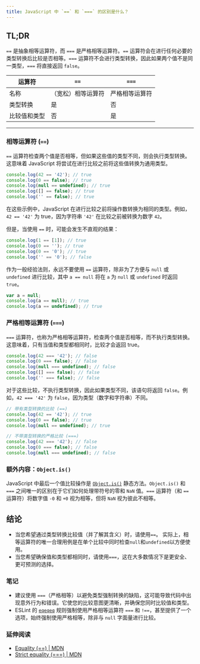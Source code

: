 ```yaml
---
title: JavaScript 中 `==` 和 `===` 的区别是什么？
---
```


## TL;DR

`==` 是抽象相等运算符，而 `===` 是严格相等运算符。`==` 运算符会在进行任何必要的类型转换后比较是否相等。`===` 运算符不会进行类型转换，因此如果两个值不是同一类型，`===` 将直接返回 `false`。

| 运算符 | `==` | `===` |
| --- | --- | --- |
| 名称 | （宽松）相等运算符 | 严格相等运算符 |
| 类型转换 | 是 | 否 |
| 比较值和类型 | 否 | 是 |

***

### 相等运算符 (`==`)

`==` 运算符检查两个值是否相等，但如果这些值的类型不同，则会执行类型转换。这意味着 JavaScript 将尝试在进行比较之前将这些值转换为通用类型。

```js live
console.log(42 == '42'); // true
console.log(0 == false); // true
console.log(null == undefined); // true
console.log([] == false); // true
console.log('' == false); // true
```

在这些示例中，JavaScript 在进行比较之前将操作数转换为相同的类型。例如，`42 == '42'` 为 true，因为字符串 `'42'` 在比较之前被转换为数字 `42`。

但是，当使用 `==` 时，可能会发生不直观的结果：

```js live
console.log(1 == [1]); // true
console.log(0 == ''); // true
console.log(0 == '0'); // true
console.log('' == '0'); // false
```

作为一般经验法则，永远不要使用 `==` 运算符，除非为了方便与 `null` 或 `undefined` 进行比较，其中 `a == null` 将在 `a` 为 `null` 或 `undefined` 时返回 `true`。

```js live
var a = null;
console.log(a == null); // true
console.log(a == undefined); // true
```

### 严格相等运算符 (`===`)

`===` 运算符，也称为严格相等运算符，检查两个值是否相等，而不执行类型转换。这意味着，只有当值和类型都相同时，比较才会返回 true。

```js live
console.log(42 === '42'); // false
console.log(0 === false); // false
console.log(null === undefined); // false
console.log([] === false); // false
console.log('' === false); // false
```

对于这些比较，不执行类型转换，因此如果类型不同，该语句将返回 `false`。例如，`42 === '42'` 为 `false`，因为类型（数字和字符串）不同。

```js live
// 带有类型转换的比较 (==)
console.log(42 == '42'); // true
console.log(0 == false); // true
console.log(null == undefined); // true

// 不带类型转换的严格比较 (===)
console.log(42 === '42'); // false
console.log(0 === false); // false
console.log(null === undefined); // false
```

### 额外内容：`Object.is()`

JavaScript 中最后一个值比较操作是 [`Object.is()`](https://developer.mozilla.org/en-US/docs/Web/JavaScript/Reference/Global_Objects/Object/is) 静态方法。`Object.is()` 和 `===` 之间唯一的区别在于它们如何处理带符号的零和 `NaN` 值。`===` 运算符（和 `==` 运算符）将数字值 `-0` 和 `+0` 视为相等，但将 `NaN` 视为彼此不相等。

## 结论

* 当您希望通过类型转换比较值（并了解其含义）时，请使用`==`。 实际上，相等运算符的唯一合理用例是在单个比较中同时检查`null`和`undefined`以方便使用。
* 当您希望确保值和类型都相同时，请使用`===`，这在大多数情况下是更安全、更可预测的选择。

### 笔记

* 建议使用 `===`（严格相等）以避免类型强制转换的缺陷，这可能导致代码中出现意外行为和错误。它使您的比较意图更清晰，并确保您同时比较值和类型。
* ESLint 的 [`eqeqeq`](https://eslint.org/docs/latest/rules/eqeqeq) 规则强制使用严格相等运算符 `===` 和 `!==`，甚至提供了一个选项，始终强制使用严格相等，除非与 `null` 字面量进行比较。

### 延伸阅读

* [Equality (==) | MDN](https://developer.mozilla.org/en-US/docs/Web/JavaScript/Reference/Operators/Equality)
* [Strict equality (===) | MDN](https://developer.mozilla.org/en-US/docs/Web/JavaScript/Reference/Operators/Strict_equality)
